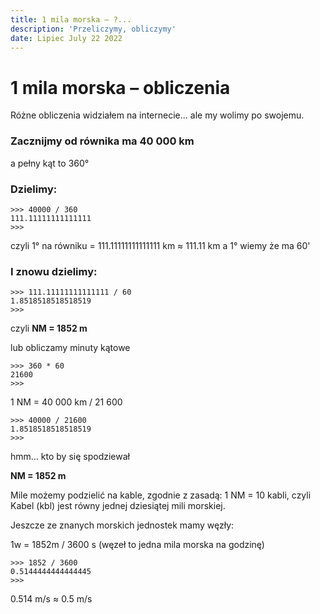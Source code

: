 ```yaml
---
title: 1 mila morska – ?...
description: 'Przeliczymy, obliczymy'
date: Lipiec July 22 2022
---
```


<h1> 1 mila morska – obliczenia</h1>

Różne obliczenia widziałem na internecie...
ale my wolimy po swojemu.

<h3>Zacznijmy od równika ma 40 000 km</h3>

a pełny kąt to 360°

<h3>Dzielimy:</h3>

```
>>> 40000 / 360
111.11111111111111
>>>
```

czyli 1° na równiku = 111.11111111111111 km ≈ 111.11 km
a 1° wiemy że ma 60'

<h3>I znowu dzielimy:</h3>

```
>>> 111.11111111111111 / 60
1.8518518518518519
>>>
```

czyli <strong>NM = 1852 m</strong>

lub obliczamy minuty kątowe

```
>>> 360 * 60
21600
>>>
```

1 NM = 40 000 km / 21 600

```
>>> 40000 / 21600
1.8518518518518519
>>>
```

hmm... kto by się spodziewał

<strong>NM = 1852 m</strong>

Mile możemy podzielić na kable, zgodnie z zasadą: 1 NM = 10 kabli, czyli Kabel (kbl) jest równy jednej dziesiątej mili morskiej.

Jeszcze ze znanych morskich jednostek mamy węzły:

1w = 1852m / 3600 s (węzeł to jedna mila morska na godzinę)

```
>>> 1852 / 3600
0.5144444444444445
>>>
```

0.514 m/s ≈ 0.5 m/s
